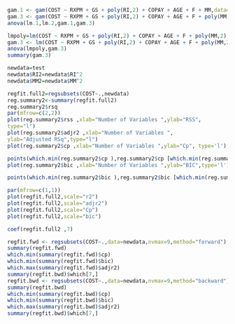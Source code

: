 ```r
gam.1 <- gam(COST ~ RXPM + GS + poly(RI,2) + COPAY + AGE + F + MM,data=test)
gam.3 <- gam(COST ~ RXPM + GS + poly(RI,2) + COPAY + AGE + F + poly(MM,2),data=test)
anova(lm.1,lm.2,gam.1,gam.3)
```

```r
lmpoly=lm(COST ~ RXPM + GS + poly(RI,2) + COPAY + AGE + F + poly(MM,2),data=test)
gam.3 <- lm(COST ~ RXPM + GS + poly(RI,2) + COPAY + AGE + F + poly(MM,2),data=test)
anova(lmpoly,gam.3)
summary(gam.3)
```



```r
newdata=test
newdata$RI2=newdata$RI^2
newdata$MM2=newdata$MM^2

regfit.full2=regsubsets(COST~.,newdata)
reg.summary2<-summary(regfit.full2)
reg.summary2$rsq
par(mfrow=c(2,2))
plot(reg.summary2$rss ,xlab="Number of Variables ",ylab="RSS",
type="l")
plot(reg.summary2$adjr2 ,xlab="Number of Variables ",
ylab="Adjusted RSq",type="l")
plot(reg.summary2$cp ,xlab="Number of Variables ",ylab="Cp", type='l')

points(which.min(reg.summary2$cp ),reg.summary2$cp [which.min(reg.summary2$cp )],col="red",cex=2,pch=20)
plot(reg.summary2$bic ,xlab="Number of Variables ",ylab="BIC",type='l')

points(which.min(reg.summary2$bic ),reg.summary2$bic [which.min(reg.summary2$bic )],col="red",cex=2,pch=20)

par(mfrow=c(1,1))
plot(regfit.full2,scale="r2")
plot(regfit.full2,scale="adjr2") 
plot(regfit.full2,scale="Cp")
plot(regfit.full2,scale="bic")

coef(regfit.full2 ,7)
```

```r
regfit.fwd <- regsubsets(COST~.,data=newdata,nvmax=9,method="forward")
summary(regfit.fwd)
which.min(summary(regfit.fwd)$cp)
which.min(summary(regfit.fwd)$bic)
which.max(summary(regfit.fwd)$adjr2)
summary(regfit.bwd)$which[7,]
regfit.bwd <- regsubsets(COST~.,data=newdata,nvmax=9,method="backward")
summary(regfit.bwd)
which.min(summary(regfit.bwd)$cp)
which.min(summary(regfit.bwd)$bic)
which.max(summary(regfit.bwd)$adjr2)
summary(regfit.bwd)$which[7,]
```


